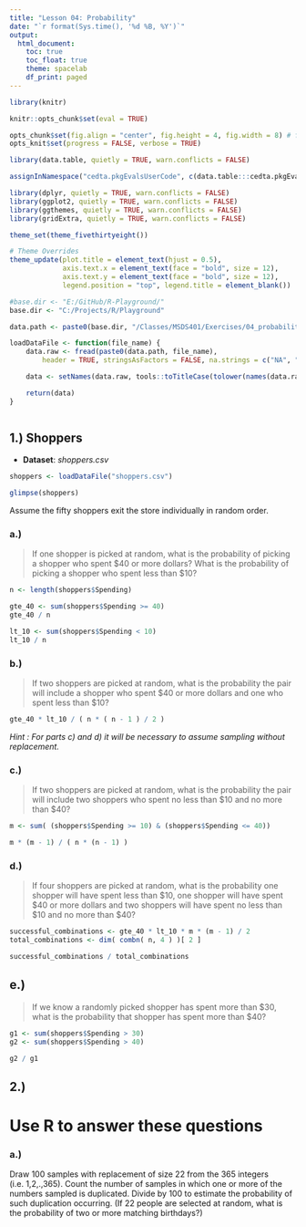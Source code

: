 ```yaml
---
title: "Lesson 04: Probability"
date: "`r format(Sys.time(), '%d %B, %Y')`"
output:
  html_document:
    toc: true
    toc_float: true
    theme: spacelab
    df_print: paged
---
```


```r
library(knitr)

knitr::opts_chunk$set(eval = TRUE)

opts_chunk$set(fig.align = "center", fig.height = 4, fig.width = 8) # for html
opts_knit$set(progress = FALSE, verbose = TRUE)

```


```r

library(data.table, quietly = TRUE, warn.conflicts = FALSE)

assignInNamespace("cedta.pkgEvalsUserCode", c(data.table:::cedta.pkgEvalsUserCode, "rtvs"), "data.table")

library(dplyr, quietly = TRUE, warn.conflicts = FALSE)
library(ggplot2, quietly = TRUE, warn.conflicts = FALSE)
library(ggthemes, quietly = TRUE, warn.conflicts = FALSE)
library(gridExtra, quietly = TRUE, warn.conflicts = FALSE)

theme_set(theme_fivethirtyeight())

# Theme Overrides
theme_update(plot.title = element_text(hjust = 0.5),
             axis.text.x = element_text(face = "bold", size = 12),
             axis.text.y = element_text(face = "bold", size = 12),
             legend.position = "top", legend.title = element_blank())

#base.dir <- "E:/GitHub/R-Playground/"
base.dir <- "C:/Projects/R/Playground"

data.path <- paste0(base.dir, "/Classes/MSDS401/Exercises/04_probability/data/")

loadDataFile <- function(file_name) {
	data.raw <- fread(paste0(data.path, file_name),
		header = TRUE, stringsAsFactors = FALSE, na.strings = c("NA", ""))

	data <- setNames(data.raw, tools::toTitleCase(tolower(names(data.raw))))

	return(data)
}

```


```r

```

## 1.) Shoppers

+ __Dataset__: _shoppers.csv_

```r

shoppers <- loadDataFile("shoppers.csv")

glimpse(shoppers)

```

Assume the fifty shoppers exit the store individually in random order.

### a.)

> If one shopper is picked at random, what is the probability of picking a shopper who spent
$40 or more dollars? What is the probability of picking a shopper who spent less than $10?

```r

n <- length(shoppers$Spending)

gte_40 <- sum(shoppers$Spending >= 40)
gte_40 / n

lt_10 <- sum(shoppers$Spending < 10)
lt_10 / n

```

### b.)

> If two shoppers are picked at random, what is the probability the pair will include a shopper
who spent $40 or more dollars and one who spent less than $10?

```r

gte_40 * lt_10 / ( n * ( n - 1 ) / 2 )

```

_Hint : For parts c) and d) it will be necessary to assume sampling without replacement._

### c.) 

> If two shoppers are picked at random, what is the probability the pair will include two
shoppers who spent no less than $10 and no more than $40?

```r

m <- sum( (shoppers$Spending >= 10) & (shoppers$Spending <= 40))

m * (m - 1) / ( n * (n - 1) )

```

### d.)

> If four shoppers are picked at random, what is the probability one shopper will have spent
less than $10, one shopper will have spent $40 or more dollars and two shoppers will have
spent no less than $10 and no more than $40?

```r

successful_combinations <- gte_40 * lt_10 * m * (m - 1) / 2
total_combinations <- dim( combn( n, 4 ) )[ 2 ]

successful_combinations / total_combinations

```

## e.)

> If we know a randomly picked shopper has spent more than $30, what is the probability that
shopper has spent more than $40?

```r

g1 <- sum(shoppers$Spending > 30)
g2 <- sum(shoppers$Spending > 40)

g2 / g1

```

## 2.)

# Use R to answer these questions

### a.) 

Draw 100 samples with replacement of size 22 from the 365 integers (i.e. 1,2,.,365). Count
the number of samples in which one or more of the numbers sampled is duplicated. Divide
by 100 to estimate the probability of such duplication occurring. (If 22 people are selected
at random, what is the probability of two or more matching birthdays?)

```r


```
